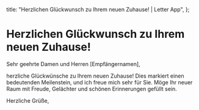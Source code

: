   title: "Herzlichen Glückwunsch zu Ihrem neuen Zuhause! | Letter App",
};

# Herzlichen Glückwunsch zu Ihrem neuen Zuhause!

Sehr geehrte Damen und Herren [Empfängernamen],

herzliche Glückwünsche zu Ihrem neuen Zuhause! Dies markiert einen bedeutenden Meilenstein, und ich freue mich sehr für Sie. Möge Ihr neuer Raum mit Freude, Gelächter und schönen Erinnerungen gefüllt sein.

Herzliche Grüße,
